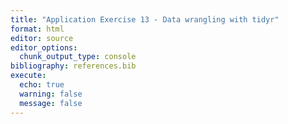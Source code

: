 ```yaml
---
title: "Application Exercise 13 - Data wrangling with tidyr"
format: html
editor: source
editor_options: 
  chunk_output_type: console
bibliography: references.bib
execute:
  echo: true
  warning: false
  message: false
---
```


